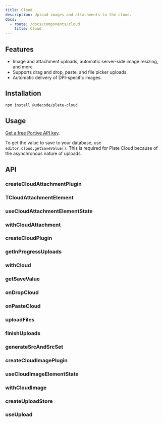 ```yaml
---
title: Cloud
description: Upload images and attachments to the cloud.
docs:
  - route: /docs/components/cloud
    title: Cloud
---
```


<ComponentPreview name="cloud-demo" padding="md" />

<PackageInfo>

## Features

- Image and attachment uploads, automatic server-side image resizing, and more.
- Supports drag and drop, paste, and file picker uploads.
- Automatic delivery of DPI-specific images.

</PackageInfo>

## Installation

```bash
npm install @udecode/plate-cloud
```

## Usage

[Get a free Portive API key](https://www.portive.com/).

To get the value to save to your database, use `editor.cloud.getSaveValue()`. This is required for Plate Cloud because of the asynchronous nature of uploads.

## API

### createCloudAttachmentPlugin

### TCloudAttachmentElement

### useCloudAttachmentElementState

### withCloudAttachment

### createCloudPlugin

### getInProgressUploads

### withCloud

### getSaveValue

### onDropCloud

### onPasteCloud

### uploadFiles

### finishUploads

### generateSrcAndSrcSet

### createCloudImagePlugin

### useCloudImageElementState

### withCloudImage

### createUploadStore

### useUpload
